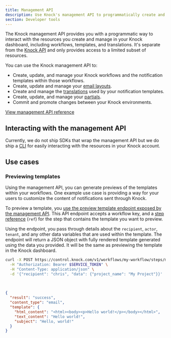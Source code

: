 ```yaml
---
title: Management API
description: Use Knock's management API to programmatically create and update workflows, templates, translations, and other dashboard resources.
section: Developer tools
---
```


The Knock management API provides you with a programmatic way to interact with the resources you create and manage in your Knock dashboard, including workflows, templates, and translations. It's separate from the [Knock API](/reference) and only provides access to a limited subset of resources.

You can use the Knock management API to:

- Create, update, and manage your Knock workflows and the notification templates within those workflows.
- Create, update and manage your [email layouts](/integrations/email/layouts).
- Create and manage the [translations](/concepts/translations) used by your notification templates.
- Create, update, and manage your [partials](/designing-workflows/partials).
- Commit and promote changes between your Knock environments.

[View management API reference](/mapi)

## Interacting with the management API

Currently, we do not ship SDKs that wrap the management API but we do ship a [CLI](/developer-tools/knock-cli) for easily interacting with the resources in your Knock account.

## Use cases

### Previewing templates

Using the management API, you can generate previews of the templates within your workflows. One example use case is providing a way for your users to customize the content of notifications sent through Knock.

To preview a template, you [use the preview template endpoint exposed by the management API](/mapi#workflows-preview-template). This API endpoint accepts a workflow key, and a [step reference](/mapi#workflowstep-definition) (`ref`) for the step that contains the template you want to preview.

Using the endpoint, you pass through details about the `recipient`, `actor`, `tenant`, and any other data variables that are used within the template. The endpoint will return a JSON object with fully rendered template generated using the data you provided. It will be the same as previewing the template in the Knock dashboard.

```bash title="An example request to preview a template"
curl -X POST https://control.knock.com/v1/workflows/my-workflow/steps/my-step/preview_template \
  -H "Authorization: Bearer $SERVICE_TOKEN" \
  -H "Content-Type: application/json" \
  -d '{"recipient": "chris", "data": {"project_name": "My Project"}}'
```

<br />

```json title="An example response from the preview template endpoint"
{
  "result": "success",
  "content_type": "email",
  "template": {
    "html_content": "<html><body><p>Hello world!</p></body></html>",
    "text_content": "Hello world!",
    "subject": "Hello, world!"
  }
}
```
